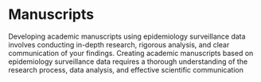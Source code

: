 # Manuscripts {.unnumbered}

Developing academic manuscripts using epidemiology surveillance data involves conducting in-depth research, rigorous analysis, and clear communication of your findings. Creating academic manuscripts based on epidemiology surveillance data requires a thorough understanding of the research process, data analysis, and effective scientific communication